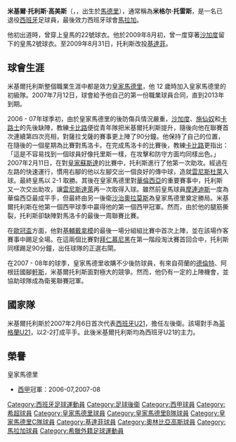 {{noteTA
|G1=足球
|G2=laliga
|G3=uefa
|T=zh-hans:米格尔·托雷斯;zh-hk:米基爾·托利斯;zh-tw:米格爾·托雷斯;
}}
{{Infobox football biography
| name = 米基爾·托利斯<br />''Miguel Torres''
| image = GetafeFCB (Cropped).jpg
| image_size = 150
| fullname = Miguel Torres Gómez
| birth_date = {{birth date and age|1986|1|28|df=y}}
| birth_place =西班牙[[马德里|马德里]]
| height = {{height|meter=1.84}}
| currentclub  = 
| clubnumber = 
| position = 中堅、左後衛、右後衛
| youthyears1 = 1998–2005 | youthclubs1 = [[皇家马德里足球俱乐部|皇家马德里]]
| years1 = 2005–2006 | clubs1 = {{tsl|en|Real Madrid C||皇家馬德里C隊}} | caps1 = 34 | goals1 = 1
| years2 = 2006–2007 | clubs2 = [[皇家马德里卡斯蒂利亚足球俱乐部|皇家馬德里B隊]] | caps2 = 19 | goals2 = 0
| years3 = 2006–2009 | clubs3 = [[皇家马德里足球俱乐部|皇家马德里]] | caps3 = 52 | goals3 = 0
| years4 = 2009–2013 | clubs4 = [[赫塔費足球俱樂部|赫塔費]] | caps4 = 102 | goals4 = 1
| years5 = 2013–2014 | clubs5 = [[奥林匹亚科斯足球俱乐部|奥林匹亚科斯]] | caps5 = 10 | goals5 = 0
| years6 = 2014–2019 | clubs6 = [[馬拉加足球俱樂部|馬拉加]] | caps6 = 70 | goals6 = 0
| nationalyears1 = 2007–2009 | nationalteam1 = [[西班牙21歲以下國家足球隊|西班牙U21]] | nationalcaps1 = 12 | nationalgoals1 = 0
| pcupdate = 2019年7月4日
| ntupdate = 2009年8月8日
}}
'''米基爾·托利斯·高美斯'''（'''{{lang|es|Miguel Torres Gómez}}'''，{{bd|1986年|1月28日|catidx=Torres, Miguel}}，出生於[[馬德里|馬德里]]），通常稱為'''米格尔·托雷斯'''，是一名已退役[[西班牙|西班牙]]足球員，最後效力西班牙球會[[馬拉加足球俱樂部|馬拉加]]。

他初出道時，曾穿上皇馬的22號球衣。他於2009年8月初，曾一度穿著[[沙加度|沙加度]]留下的皇馬2號球衣。至2009年8月31日，托利斯改投[[基達菲足球會|基達菲]]。

== 球會生涯 ==
米基爾托利斯整個職業生涯中都是效力[[皇家馬德里|皇家馬德里]]，他 12 歲時加入皇家馬德里的初級隊。2007年7月12日，球會給予他自己的第一份職業球員合同，直到2013年到期。

2006 - 07年球季初，由於皇家馬德里的後防傷兵情況嚴重，[[沙加度|沙加度]]、[[施仙奴|施仙奴]]和[[卡路士|卡路士]]的先後缺陣，教練[[卡比路|卡比路]]便從青年隊把米基爾托利斯提升，隨後向他在聯賽首次連續第四次亮相，對薩拉戈薩的賽事更上陣了90分鐘。他保持了自己的位置，在隨後的一個星期為比賽對馬洛卡。在完成馬洛卡的比賽後，教練[[卡比路|卡比路]]更指出：「這是不容易找到一個球員好像托里斯一樣，在攻擊和防守方面均同樣出色。」2007年2月11日，在對[[皇家蘇斯達|皇家蘇斯達]]的比賽中，托利斯進行了他第一次助攻。經過在左路的快速運行，慣用右腳的他以左腳交出一個良好的傳中球，造就[[雲尼斯杜萊|雲尼斯杜萊]]入球。最終皇馬以 2-1 取勝。其後在皇家馬德里對[[華倫西亞足球會|華倫西亞]]的重要賽事中，托利斯又一次交出助攻，讓[[雲尼斯達萊|雲尼斯達萊]]再一次取得入球。雖然前皇馬球員[[摩連迪斯|摩連迪斯]]一度為華倫西亞最成平手，但最終由另一後衛[[沙治奧拉莫斯|沙治奧拉莫斯]]為皇家馬德里奠定勝局。米基爾托利斯在他第一個西甲球季中贏得他的第一個西甲冠軍。然而，由於他的腿筋撕裂，托利斯卻缺陣對馬洛卡的最後一周聯賽比賽。

在[[歐冠盃|歐冠盃]]方面，他對[[基輔戴拿模|基輔戴拿模]]的最後一場分組組比賽中首次上陣，並在該場作客賽事中踢足全場。在這兩個比賽對[[拜仁慕尼黑|拜仁慕尼黑]]在第一階段淘汰賽首回合中，托利斯同樣踢足90分鐘，出任球隊的正選右閘。

在2007 - 08年的球季，皇家馬德里收購不少後防球員，有來自荷蘭的[[德倫特|德倫特]]、阿根廷國腳[[軒斯|軒斯]]，米基爾托利斯面對極大的競爭。然而，他仍有一定的上陣機會，並協助球隊成為衛冕聯賽冠軍。

== 國家隊 ==
米基爾托利斯於2007年2月6日首次代表[[西班牙國家足球隊|西班牙U21]]，擔任左後衛。該場對手為[[英格蘭U21|英格蘭U21]]，以2-2打成平手。此後米基爾托利斯均為西班牙U21的主力。

== 榮譽 ==
;皇家馬德里
* [[西甲|西甲]]冠軍：2006-07,2007-08

{{DEFAULTSORT:Torres, Miguel}}

[[Category:西班牙足球運動員|Category:西班牙足球運動員]]
[[Category:足球後衛|Category:足球後衛]]
[[Category:西甲球員|Category:西甲球員]]
[[Category:希超球員|Category:希超球員]]
[[Category:皇家馬德里球員|Category:皇家馬德里球員]]
[[Category:皇家馬德里B隊球員|Category:皇家馬德里B隊球員]]
[[Category:皇家馬德里C隊球員|Category:皇家馬德里C隊球員]]
[[Category:基達菲球員|Category:基達菲球員]]
[[Category:奧林比亞高斯球員|Category:奧林比亞高斯球員]]
[[Category:馬拉加球員|Category:馬拉加球員]]
[[Category:希臘外籍足球運動員|Category:希臘外籍足球運動員]]